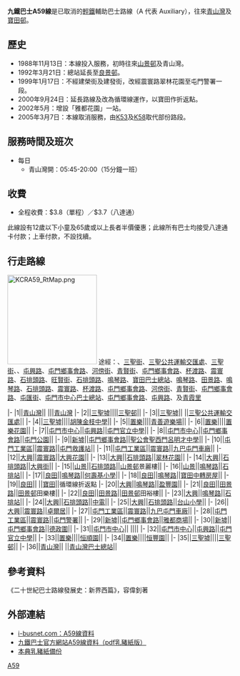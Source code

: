 {{Infobox Bus Route
| bgcolor =Orange
| namecolour =White
| garage = 屯門車廠
| name =A59
| type =輕鐵接駁巴士路線
| image =
| caption =
| start=青山灣
| arrow =↺
| end =寶田
| via =[[三聖邨|三聖邨]]、[[屯門市中心|屯門市中心]]、[[屯門新墟|屯門新墟]]、[[大興邨|大興邨]]
| length =10km
| time =65分鐘
| opendate =1988年11月13日
| canceldate =2005年3月7日
| operator =[[九鐵巴士|九鐵巴士]]
| formeroperator =
| depot =
| formerdepot =
| vehicle =[[都城嘉慕威曼都城巴士|都城嘉慕威曼都城巴士]]
| schbus =
| fare =$3.8（單程）／$3.7（八達通）
| section =/
| starthours =
| endhours =0545-2000
| headway =15分鐘一班
| specials =
}}
'''九鐵巴士A59線'''是已取消的[[輕鐵_(香港)|輕鐵]]輔助巴士路線（A 代表 Auxiliary），往來[[青山灣|青山灣]]及[[寶田邨|寶田邨]]。

==歷史==
*1988年11月13日：本線投入服務，初時往來[[山景巴士總站|山景邨]]及青山灣。
*1992年3月21日：總站延長至[[良景邨|良景邨]]。
*1999年1月17日：不經建榮街及建發街，改經震寰路翠林花園至屯門警署一段。
*2000年9月24日：延長路線及改為循環線運作，以寶田作折返點。
*2002年5月：增設「雅都花園」一站。
*2005年3月7日：本線取消服務，由[[港鐵巴士K53線|K53]]及[[港鐵巴士K58線|K58]]取代部份路段。

==服務時間及班次==
*每日
**青山灣開：05:45-20:00（15分鐘一班）

==收費==
*全程收費：$3.8（單程）／$3.7（八達通）

此線設有12歲以下小童及65歲或以上長者半價優惠；此線所有巴士均接受八達通卡付款；上車付款，不設找續。 

==行走路線==
[[File:KCRA59_RtMap.png|200px]]
途經：{{CPR|青山灣}}、[[三聖街|三聖街]]、[[三聖公共運輸交匯處|三聖公共運輸交匯處]]、[[三聖街|三聖街]]、{{CPR|青山灣}}、[[屯興路|屯興路]]、[[屯門鄉事會路|屯門鄉事會路]]、[[河傍街|河傍街]]、[[青賢街|青賢街]]、[[屯門鄉事會路|屯門鄉事會路]]、[[杯渡路|杯渡路]]、[[震寰路|震寰路]]、[[石排頭路|石排頭路]]、[[旺賢街|旺賢街]]、[[石排頭路|石排頭路]]、[[鳴琴路|鳴琴路]]、[[寶田巴士總站|寶田巴士總站]]、[[鳴琴路|鳴琴路]]、[[田景路|田景路]]、[[鳴琴路|鳴琴路]]、[[石排頭路|石排頭路]]、[[震寰路|震寰路]]、[[杯渡路|杯渡路]]、[[屯門鄉事會路|屯門鄉事會路]]、[[河傍街|河傍街]]、[[青賢街|青賢街]]、[[屯門鄉事會路|屯門鄉事會路]]、[[屯匯街|屯匯街]]、[[屯門市中心巴士總站|屯門市中心巴士總站]]、[[屯門鄉事會路|屯門鄉事會路]]、[[屯興路|屯興路]]、{{CPR|青山灣}}及[[青霞里|青霞里]]

{{RoutemapH
| type = 1
| title-bgcolor = #CCCCCC
| title-namecolor = black
| routedata = [[港鐵巴士|九鐵巴士]]A59線（{{bt|青山灣}}↺{{Pti|寶田}}）
| list-bgcolor = black
| list-namecolor = white
}}
|-
|1||[[青山灣|青山灣]]|| |||[[青山灣|青山灣]]
|-
|2||[[三聖墟|三聖墟]]||{{CPR|青山灣}}||[[三聖邨|三聖邨]]||
|-
|3||[[三聖墟|三聖墟]]|| ||[[三聖公共運輸交匯處|三聖公共運輸交匯處]]||
|-
|4||[[三聖墟|三聖墟]]||{{CPR|青山灣}}||[[鐘聲慈善社胡陳金枝中學|胡陳金枝中學]]||
|-
|5||[[置樂|置樂]]||{{CPR|青山灣}}||[[青善遊樂場|青善遊樂場]]||
|-
|6||[[置樂|置樂]]||{{CPR|青山灣}}||[[置樂花園|置樂花園]]||
|-
|7||[[屯門市中心|屯門市中心]]||[[屯興路|屯興路]]||[[屯門官立中學|屯門官立中學]]||
|-
|8||[[屯門市中心|屯門市中心]]||[[屯門鄉事會路|屯門鄉事會路]]||[[屯門公園|屯門公園]]||
|-
|9||[[新墟|新墟]]||[[屯門鄉事會路|屯門鄉事會路]]||[[聖公會聖西門呂明才中學|聖公會聖西門呂明才中學]]||
|-
|10||[[屯門工業區|屯門工業區]]||[[震寰路|震寰路]]||[[屯門救護站|屯門救護站]]||
|-
|11||[[屯門工業區|屯門工業區]]||[[震寰路|震寰路]]||[[九巴屯門車廠|九巴屯門車廠]]||
|-
|12||[[大興|大興]]||[[震寰路|震寰路]]||[[大興花園|大興花園]]||
|-
|13||[[大興|大興]]||[[石排頭路|石排頭路]]||[[翠林花園|翠林花園]]||
|-
|14||[[大興|大興]]||[[石排頭路|石排頭路]]||[[大興街|大興街]]||
|-
|15||[[山景|山景]]||[[石排頭路|石排頭路]]||[[山景邨|山景邨]]景麗樓||
|-
|16||[[山景|山景]]||[[鳴琴路|鳴琴路]]||[[石排站|石排站]]||
|-
|17||[[良田|良田]]||[[鳴琴路|鳴琴路]]||[[何壽基小學|何壽基小學]]||
|-
|18||[[良田|良田]]||[[鳴琴路|鳴琴路]]||[[寶田中轉房屋|寶田中轉房屋]]||
|-
|19||[[良田|良田]]|| ||[[寶田|寶田]]||循環線折返點
|-
|20||[[大興|大興]]||[[鳴琴路|鳴琴路]]||[[盈豐園|盈豐園]]||
|-
|21||[[良田|良田]]||[[田景路|田景路]]||[[田景邨|田景邨]]田樂樓||
|-
|22||[[良田|良田]]||[[田景路|田景路]]||[[田景邨|田景邨]]田裕樓||
|-
|23||[[大興|大興]]||[[鳴琴路|鳴琴路]]||[[石排站|石排站]]||
|-
|24||[[大興|大興]]||[[石排頭路|石排頭路]]||[[中電|中電]]||
|-
|25||[[大興|大興]]||[[石排頭路|石排頭路]]||[[台山小學|台山小學]]||
|-
|26||[[大興|大興]]||[[震寰路|震寰路]]||[[卓爾居|卓爾居]]||
|-
|27||[[屯門工業區|屯門工業區]]||[[震寰路|震寰路]]||[[九巴屯門車廠|九巴屯門車廠]]||
|-
|28||[[屯門工業區|屯門工業區]]||[[震寰路|震寰路]]||[[屯門警署|屯門警署]]||
|-
|29||[[新墟|新墟]]||[[屯門鄉事會路|屯門鄉事會路]]||[[雅都商場|雅都商場]]||
|-
|30||[[新墟|新墟]]||[[屯門鄉事會路|屯門鄉事會路]]||[[德政圍|德政圍]]||
|-
|31||[[屯門市中心|屯門市中心]]|| ||{{bt|屯門市中心}}||
|-
|32||[[屯門市中心|屯門市中心]]||[[屯興路|屯興路]]||[[屯門官立中學|屯門官立中學]]||
|-
|33||[[置樂|置樂]]||{{CPR|青山灣}}||[[恒順園|恒順園]]||
|-
|34||[[置樂|置樂]]||{{CPR|青山灣}}||[[恒豐園|恒豐園]]||
|-
|35||[[三聖墟|三聖墟]]||{{CPR|青山灣}}||[[三聖邨|三聖邨]]||
|-
|36||[[青山灣|青山灣]]|| ||[[青山灣巴士總站|青山灣巴士總站]]||
{{RoutemapF}}

==參考資料==
《二十世紀巴士路線發展史：新界西篇》，容偉釗著
{{reflist|2}}

==外部連結==
*[http://i-busnet.com/history/busroutes/kcr/kcrbra59.html i-busnet.com：A59線資料]{{Wayback|url=http://i-busnet.com/history/busroutes/kcr/kcrbra59.html |date=20101008080739 }}
*[https://web.archive.org/web/20050401011032/http://www.kcrc.com.hk/pdf/A59.pdf 九鐵巴士官方網站A59線資料（pdf乳豬紙版）]
*[http://images4.wikia.nocookie.net/hongkongbus/zh/images/4/4e/A59.pdf 本典乳豬紙備份]{{dead link|date=2017年11月 |bot=InternetArchiveBot |fix-attempted=yes }}

[[分类:已取消九鐵巴士路线|A59]]